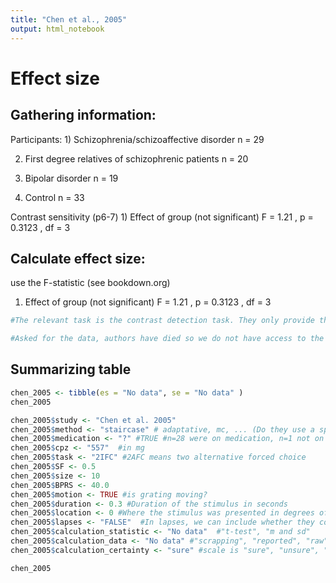 ```yaml
---
title: "Chen et al., 2005"
output: html_notebook
---
```


# Effect size

## Gathering information:

Participants:
1) Schizophrenia/schizoaffective disorder n = 29

2)  First degree relatives of schizophrenic patients n = 20

3)  Bipolar disorder n = 19

4)  Control n = 33

Contrast sensitivity (p6-7)
1) Effect of group (not significant) F = 1.21 , p = 0.3123 , df = 3

## Calculate effect size:

use the F-statistic (see bookdown.org)

1)  Effect of group (not significant) F = 1.21 , p = 0.3123 , df = 3

```r
#The relevant task is the contrast detection task. They only provide the F for the four groups, so it is not possible to calculate the g for the schizophrenia and control group. We need to ask for the data.

#Asked for the data, authors have died so we do not have access to the data.
```

## Summarizing table

```r
chen_2005 <- tibble(es = "No data", se = "No data" ) 
chen_2005

chen_2005$study <- "Chen et al. 2005"
chen_2005$method <- "staircase" # adaptative, mc, ... (Do they use a special method to display contrast?)
chen_2005$medication <- "?" #TRUE #n=28 were on medication, n=1 not on medication
chen_2005$cpz <- "557"  #in mg
chen_2005$task <- "2IFC" #2AFC means two alternative forced choice
chen_2005$SF <- 0.5
chen_2005$size <- 10
chen_2005$BPRS <- 40.0
chen_2005$motion <- TRUE #is grating moving?
chen_2005$duration <- 0.3 #Duration of the stimulus in seconds
chen_2005$location <- 0 #Where the stimulus was presented in degrees of visual angle (fixation = 0)
chen_2005$lapses <- "FALSE"  #In lapses, we can include whether they control for lapses (TRUE) or not (FALSE).
chen_2005$calculation_statistic <- "No data"  #"t-test", "m and sd"
chen_2005$calculation_data <- "No data" #"scrapping", "reported", "raw"
chen_2005$calculation_certainty <- "sure" #scale is "sure", "unsure", "very unsure"

chen_2005
```
